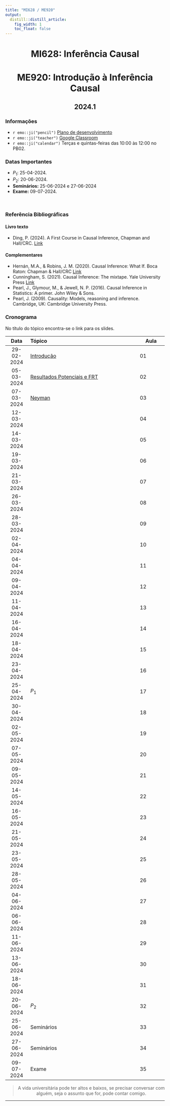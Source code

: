 ```yaml
---
title: "MI628 / ME920"
output:
  distill::distill_article: 
    fig_width: 1
    toc_float: false  
---
```


<center>

# MI628: Inferência Causal
# ME920: Introdução à Inferência Causal

## 2024.1


</center>

### Informações 

- `r emo::ji("pencil")` [Plano de desenvolvimento]()
- `r emo::ji("teacher")` [Google Classroom]()
- `r emo::ji("calendar")` Terças e quintas-feiras das 10:00 às 12:00 no PB02.


### Datas Importantes

- $P_1:$ 25-04-2024.
- $P_2:$ 20-06-2024.
- **Seminários:** 25-06-2024 e 27-06-2024
- **Exame:** 09-07-2024.
 

</br>



### Referência Bibliográficas

#### Livro texto

- Ding, P. (2024). A First Course in Causal Inference, Chapman and Hall/CRC. [Link](https://arxiv.org/abs/2305.18793)

#### Complementares


- Hernán, M.A., &  Robins, J. M. (2020). Causal Inference: What If. Boca Raton: Chapman & Hall/CRC [Link](https://www.hsph.harvard.edu/miguel-hernan/wp-content/uploads/sites/1268/2024/01/hernanrobins_WhatIf_2jan24.pdf)
- Cunningham, S. (2021). Causal Inference: The mixtape. Yale University Press [Link](https://mixtape.scunning.com/)
- Pearl, J., Glymour, M., & Jewell, N. P. (2016). Causal Inference in Statistics: A primer. John Wiley & Sons.
- Pearl, J. (2009). Causality: Models, reasoning and inference. Cambridge, UK: Cambridge University Press.


### **Cronograma**

No título do tópico encontra-se o link para os slides.


| Data  | Tópico                         | Aula |
|:-----:|:-------------------------------|--------|
| 29-02-2024   | [Introdução](https://ctruciosm.github.io/MI628-unicamp/MI628_Aula01) | 01 | 
| 05-03-2024   | [Resultados Potenciais e FRT](https://ctruciosm.github.io/MI628-unicamp/MI628_Aula02)  | 02 | 
| 07-03-2024   | [Neyman](https://ctruciosm.github.io/MI628-unicamp/MI628_Aula03) | 03 | 
| 12-03-2024   |  | 04 | 
| 14-03-2024   |  | 05 | 
| 19-03-2024   |  | 06 | 
| 21-03-2024   |  | 07 | 
| 26-03-2024   |  | 08 | 
| 28-03-2024   |  | 09 | 
| 02-04-2024   |  | 10 | 
| 04-04-2024   |  | 11 | 
| 09-04-2024   |  | 12 | 
| 11-04-2024   |  | 13 | 
| 16-04-2024   |  | 14 | 
| 18-04-2024   |  | 15 | 
| 23-04-2024   |  | 16 | 
| 25-04-2024   | $P_1$ | 17 | 
| 30-04-2024   |  | 18 | 
| 02-05-2024   |  | 19 | 
| 07-05-2024   |  | 20 | 
| 09-05-2024   |  | 21 | 
| 14-05-2024   |  | 22 | 
| 16-05-2024   |  | 23 | 
| 21-05-2024   |  | 24 | 
| 23-05-2024   |  | 25 | 
| 28-05-2024   |  | 26 | 
| 04-06-2024   |  | 27 | 
| 06-06-2024   |  | 28 | 
| 11-06-2024   |  | 29 | 
| 13-06-2024   |  | 30 | 
| 18-06-2024   |  | 31 | 
| 20-06-2024   | $P_2$ | 32 | 
| 25-06-2024   | Seminários | 33 | 
| 27-06-2024   | Seminários | 34 | 
| 09-07-2024   | Exame | 35 | 

<center>

> A vida universitária pode ter altos e baixos, se precisar conversar com alguém, seja o assunto que for, pode contar comigo. 

</center>



---- 